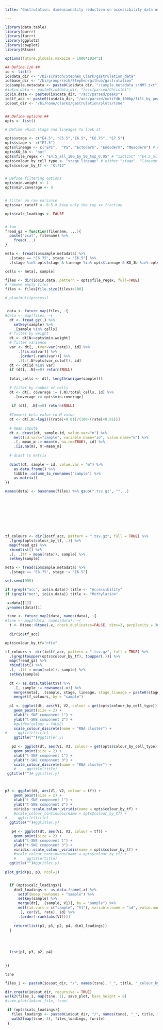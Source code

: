 ```yaml
---
title: "Gastrulation: dimensionality reduction on accessibility data using putative accessibility peaks"

---
```


```r
library(data.table)
library(purrr)
library(furrr)
library(ggplot2)
library(cowplot)
library(Rtsne)

options(future.globals.maxSize = 1000*1024^2)
```



```r

## Define I/O ##
io <- list()
io$data_dir <- "/bi/scratch/Stephen_Clark/gastrulation_data"
io$base_dir <- "/bi/group/reik/Stephen/github/gastrulation"
io$sample.metadata <- paste0(io$data_dir, "/sample_metadata_scNMT.txt")
#io$in.data <- paste0(io$data_dir, "/acc/parsed/Christel")
io$in.data <- paste0(io$data_dir, "/acc/parsed/peaks")
io$tf_acc <- paste0(io$data_dir, "/acc/parsed/motifdb_100bp/filt_by_peaks")
io$out_dir <- "/bi/home/clarks/gastrulation/plots/tsne"


## Define options ##
opts <- list()

# Define which stage and lineages to look at 

opts$stage <- c("E4.5", "E5.5","E6.5", "E6.75", "E7.5")
opts$stage <- c("E7.5") 
opts$lineage <- c("EPI",  "PS", "Ectoderm", "Endoderm", "Mesoderm") # c("Mesoderm", "Ectoderm")#c("Ectoderm", "Endoderm", "Mesoderm")#
opts$KO_3b <- "not"
opts$file_regex <- "E4.5_all_100_by_50_top_0.05" # "12C|15C" ""E4.5_all_100_by_50_top_0.05""
opts$colour_by_cell_type <- "stage_lineage" # either "stage", "lineage" or "stage_lineage"
opts$colour_by_tf <- "Klf12"


# Define filtering options
opts$min.weight <- 1
opts$min.coverage <- 0


# filter on raw variance
opts$var_cutoff <- 0.5 # keep only the top xx fraction

opts$calc_loadings <- FALSE


# fun
fread_gz = function(filename, ...){
  paste("zcat", filename) %>%
    fread(...)
}

```

<!-- load metadata -->
```r
meta <- fread(io$sample.metadata) %>%
  .[stage == "E6.75", stage := "E6.5"] %>%
  .[stage %in% opts$stage & lineage %in% opts$lineage & KO_3b %in% opts$KO_3b & pass_accQC]

cells <- meta[, sample]
```


```r
files <- dir(io$in.data, pattern = opts$file_regex, full=TRUE)
# remove empty files
files <- files[file.size(files)>100]


```


<!-- Load, parse and filter data -->
```r
# plan(multiprocess)


 data <- future_map(files, ~{
#data <- map(files, ~{
  dt <- fread_gz(.) %>%
    setkey(sample) %>%
    .[sample %in% cells]
  # filter by weight
  dt <- dt[N>=opts$min.weight]
  # filter variance
  var <- dt[, .(var=var(rate)), id] %>%
      .[!is.na(var)] %>%
      .[order(-rank(var))] %>%
      .[1:(.N*opts$var_cutoff), id]
  dt <- dt[id %in% var]
  if (dt[, .N]==0) return(NULL)
  
  total_cells <- dt[, length(unique(sample))]
  
  # filter by number of cells
  dt <- dt[, coverage := (.N)/total_cells, id] %>%
    .[coverage >= opts$min.coverage]
  
   if (dt[, .N]==0) return(NULL)
  
  #Convert beta value to M value 
  dt <- dt[,m:=log2(((rate)+0.01)/(100-(rate)+0.01))]
  
  # mean impute 
  dt <- dcast(dt, sample~id, value.var="m") %>%
    melt(id.vars="sample", variable.name="id", value.name="m") %>%
    .[, mean_m := mean(m, na.rm=TRUE), id] %>%
    .[is.na(m), m:=mean_m]
  
  # dcast to matrix
  
  dcast(dt, sample ~ id, value.var = "m") %>%
    as.data.frame() %>%
    tibble::column_to_rownames("sample") %>%
    as.matrix()
})

names(data) <- basename(files) %>% gsub(".tsv.gz", "", .)
  
  
  
 
  
 
  
 
```

<!-- t-SNE -->
```r
tf_colours <- dir(io$tf_acc, pattern = ".tsv.gz", full = TRUE) %>%
  .[grep(opts$colour_by_tf, .)] %>%
  map(fread_gz) %>%
  rbindlist() %>%
  .[, .(tf = mean(rate)), sample] %>%
  setkey(sample)

meta <- fread(io$sample.metadata) %>%
  .[stage == "E6.75", stage := "E6.5"]

set.seed(999)

if (grepl("acc", io$in.data)) title <- "Accessibility"
if (grepl("met", io$in.data)) title <- "Methylation"

.x=data[[1]]
.y=names(data)[1]

 tsne <- future_map2(data, names(data), ~{
#tsne <- map2(data, names(data), ~{
  t <- Rtsne::Rtsne(.x, check_duplicates=FALSE, dims=3, perplexity = 30) 
  
  dir(io$tf_acc)

opts$colour_by_tf="nfix"

tf_colours <- dir(io$tf_acc, pattern = ".tsv.gz", full = TRUE) %>%
  .[grep(toupper(opts$colour_by_tf), toupper(.))] %>%
  map(fread_gz) %>%
  rbindlist() %>%
  .[, .(tf = mean(rate)), sample] %>%
  setkey(sample)
  
  dt <- as.data.table(t$Y) %>%
    .[, sample := rownames(.x)] %>%
    merge(meta[, .(sample, stage, lineage, stage_lineage = paste0(stage, "_", lineage))]) %>%
    merge(tf_colours, by = "sample")
  
  p1 <- ggplot(dt, aes(V1, V2, colour = get(opts$colour_by_cell_type))) +
    geom_point(size = 2) +
    xlab("t-SNE component 1") + 
    ylab("t-SNE component 2") +
    #guides(colour = FALSE)
    scale_colour_discrete(name = "RNA cluster") +
#     ggtitle(title)
    ggtitle("")#ggtitle(.y)
  
   p2 <- ggplot(dt, aes(V1, V3, colour = get(opts$colour_by_cell_type))) +
    geom_point(size = 2) +
    xlab("t-SNE component 1") + 
    ylab("t-SNE component 3") +
    scale_colour_discrete(name = "RNA cluster") +
    #     ggtitle(title)
 ggtitle("")# ggtitle(.y)



p3 <- ggplot(dt, aes(V1, V2, colour = tf)) +
    geom_point(size = 2) +
    xlab("t-SNE component 1") + 
    ylab("t-SNE component 2") +
    viridis::scale_colour_viridis(name = opts$colour_by_tf) +
    #scale_colour_continuous(name = opts$colour_by_tf) +
#     ggtitle(title)
  ggtitle("")#ggtitle(.y)
  
   p4 <- ggplot(dt, aes(V1, V3, colour = tf)) +
    geom_point(size = 2) +
    xlab("t-SNE component 1") + 
    ylab("t-SNE component 3") +
    viridis::scale_colour_viridis(name = opts$colour_by_tf) +
    #scale_colour_continuous(name = opts$colour_by_tf) +
    #     ggtitle(title)
  ggtitle("")#ggtitle(.y)
  
plot_grid(p1, p3, ncol=1)


  if (opts$calc_loadings){
    dim1_loadings <- as.data.frame(.x) %>%
      setDT(keep.rownames = "sample") %>%
      setkey(sample) %>%
      merge(dt[, .(sample, V1)], by = "sample") %>%
      melt(id.vars = c("sample", "V1"), variable.name = "id", value.name = "rate") %>%
      .[, cor(V1, rate), id] %>%
      .[order(-rank(abs(V1)))]
    
    return(list(p1, p3, p2, p4, dim1_loadings))
  }
  



  list(p1, p3, p2, p4)
    
  
})

tsne

files_1 <- paste0(io$out_dir, "/", names(tsne), "_", title, "_colour_by_", opts$colour_by,".pdf")

dir.create(io$out_dir, recursive = TRUE)
walk2(files_1, map(tsne, 1), save_plot, base_height = 8)
#save_plot(io$out_file, tsne)

 if (opts$calc_loadings){
   files_loadings <- paste0(io$out_dir, "/", names(tsne), "_", title, "_colour_by_", opts$colour_by,"_loadings.csv")
   walk2(map(tsne, 3), files_loadings, fwrite)
 }
```




